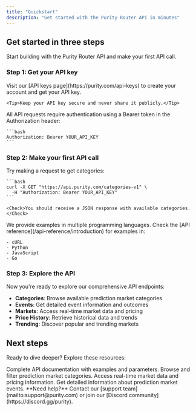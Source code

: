 ```yaml
---
title: "Quickstart"
description: "Get started with the Purity Router API in minutes"
---
```


## Get started in three steps

Start building with the Purity Router API and make your first API call.

### Step 1: Get your API key

<AccordionGroup>
  <Accordion icon="key" title="Sign up for an API key">
    Visit our [API keys page](https://purity.com/api-keys) to create your account and get your API key.
    
    <Tip>Keep your API key secure and never share it publicly.</Tip>
  </Accordion>
  <Accordion icon="shield" title="Understand authentication">
    All API requests require authentication using a Bearer token in the Authorization header:
    
    ```bash
    Authorization: Bearer YOUR_API_KEY
    ```
  </Accordion>
</AccordionGroup>

### Step 2: Make your first API call

<AccordionGroup>
  <Accordion icon="terminal" title="Test the API">
    Try making a request to get categories:
    
    ```bash
    curl -X GET "https://api.purity.com/categories-v1" \
      -H "Authorization: Bearer YOUR_API_KEY"
    ```
    
    <Check>You should receive a JSON response with available categories.</Check>
  </Accordion>
  <Accordion icon="code" title="Use our code examples">
    We provide examples in multiple programming languages. Check the [API reference](/api-reference/introduction) for examples in:
    
    - cURL
    - Python
    - JavaScript
    - Go
  </Accordion>
</AccordionGroup>

### Step 3: Explore the API

<Accordion icon="rocket" title="Start building">
  Now you're ready to explore our comprehensive API endpoints:
  
  - **Categories**: Browse available prediction market categories
  - **Events**: Get detailed event information and outcomes
  - **Markets**: Access real-time market data and pricing
  - **Price History**: Retrieve historical data and trends
  - **Trending**: Discover popular and trending markets
</Accordion>

## Next steps

Ready to dive deeper? Explore these resources:

<CardGroup cols={2}>

<Card title="API Reference" icon="book" href="/api-reference/introduction">
  Complete API documentation with examples and parameters.
</Card>

<Card title="Categories API" icon="list" href="/api-reference/introduction">
  Browse and filter prediction market categories.
</Card>

<Card title="Markets API" icon="chart-line" href="/api-reference/introduction">
  Access real-time market data and pricing information.
</Card>

<Card title="Events API" icon="calendar" href="/api-reference/introduction">
  Get detailed information about prediction market events.
</Card>

</CardGroup>

<Note>
  **Need help?** Contact our [support team](mailto:support@purity.com) or join our [Discord community](https://discord.gg/purity).
</Note>
